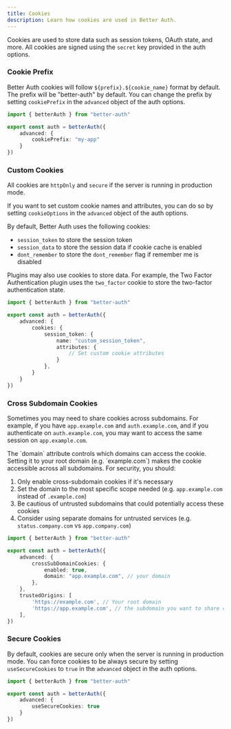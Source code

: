 ```yaml
---
title: Cookies
description: Learn how cookies are used in Better Auth.
---
```


Cookies are used to store data such as session tokens, OAuth state, and more. All cookies are signed using the `secret` key provided in the auth options.

### Cookie Prefix

Better Auth cookies will follow `${prefix}.${cookie_name}` format by default. The prefix will be "better-auth" by default. You can change the prefix by setting `cookiePrefix` in the `advanced` object of the auth options.

```ts title="auth.ts"
import { betterAuth } from "better-auth"

export const auth = betterAuth({
    advanced: {
        cookiePrefix: "my-app"
    }
})
```

### Custom Cookies

All cookies are `httpOnly` and `secure` if the server is running in production mode.

If you want to set custom cookie names and attributes, you can do so by setting `cookieOptions` in the `advanced` object of the auth options.

By default, Better Auth uses the following cookies:

- `session_token` to store the session token
- `session_data` to store the session data if cookie cache is enabled
- `dont_remember` to store the `dont_remember` flag if remember me is disabled

Plugins may also use cookies to store data. For example, the Two Factor Authentication plugin uses the `two_factor` cookie to store the two-factor authentication state.

```ts title="auth.ts"
import { betterAuth } from "better-auth"

export const auth = betterAuth({
    advanced: {
        cookies: {
            session_token: {
                name: "custom_session_token",
                attributes: {
                    // Set custom cookie attributes
                }
            },
        }
    }
})
```

### Cross Subdomain Cookies

Sometimes you may need to share cookies across subdomains. For example, if you have `app.example.com` and `auth.example.com`, and if you authenticate on `auth.example.com`, you may want to access the same session on `app.example.com`.

<Callout type="warn">
The `domain` attribute controls which domains can access the cookie. Setting it to your root domain (e.g. `example.com`) makes the cookie accessible across all subdomains. For security, you should:

1. Only enable cross-subdomain cookies if it's necessary
2. Set the domain to the most specific scope needed (e.g. `app.example.com` instead of `.example.com`)
3. Be cautious of untrusted subdomains that could potentially access these cookies
4. Consider using separate domains for untrusted services (e.g. `status.company.com` vs `app.company.com`)
</Callout>

```ts title="auth.ts"
import { betterAuth } from "better-auth"

export const auth = betterAuth({
    advanced: {
        crossSubDomainCookies: {
            enabled: true,
            domain: "app.example.com", // your domain
        },
    },
    trustedOrigins: [
        'https://example.com', // Your root domain
        'https://app.example.com', // the subdomain you want to share cookies with
    ],
})
```
### Secure Cookies

By default, cookies are secure only when the server is running in production mode. You can force cookies to be always secure by setting `useSecureCookies` to `true` in the `advanced` object in the auth options.

```ts title="auth.ts"
import { betterAuth } from "better-auth"

export const auth = betterAuth({
    advanced: {
        useSecureCookies: true
    }
})
```